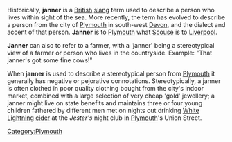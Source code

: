 Historically, '''janner''' is a [[United Kingdom|British]] [[slang]] term used to describe a person who lives within sight of the sea. More recently, the term has evolved to describe a person from the city of [[Plymouth]] in south-west [[Devon]], and the dialect and accent of that person. '''Janner''' is to [[Plymouth]] what [[Scouse]] is to [[Liverpool]].

'''Janner''' can also to refer to a farmer, with a 'janner' being a stereotypical view of a farmer or person who lives in the countryside. Example: "That janner's got some fine cows!"

When '''janner''' is used to describe a stereotypical person from [[Plymouth]] it generally has negative or pejorative connotations.  Stereotypically, a janner is often clothed in poor quality clothing bought from the city's indoor market, combined with a large selection of very cheap 'gold' jewellery; a janner might live on state benefits and maintains three or four young children fathered by different men met on nights out drinking [[White Lightning]] [[cider]] at the ''Jester's'' night club in [[Plymouth]]'s Union Street.

[[Category:Plymouth]]
[[Category:People connected with Plymouth|  ]]